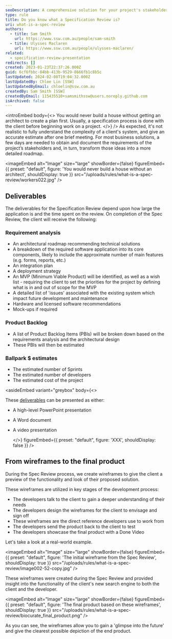 ```yaml
---
seoDescription: A comprehensive solution for your project's stakeholders and a detailed roadmap to transform their ideas into a reality.
type: rule
title: Do you know what a Specification Review is?
uri: what-is-a-spec-review
authors:
  - title: Sam Smith
    url: https://www.ssw.com.au/people/sam-smith
  - title: Ulysses Maclaren
    url: https://www.ssw.com.au/people/ulysses-maclaren/
related:
  - specification-review-presentation
redirects: []
created: 2023-01-23T22:37:26.000Z
guid: 6cf6fbbc-84bb-413b-9529-8666fb1c8b5c
lastUpdated: 2024-02-08T19:04:32.000Z
lastUpdatedBy: Chloe Lin [SSW]
lastUpdatedByEmail: chloelin@ssw.com.au
createdBy: Sam Smith [SSW]
createdByEmail: 115435510+samsmithssw@users.noreply.github.com
isArchived: false
---
```


<introEmbed
  body={<>
You would never build a house without getting an architect to create a plan first. Usually, a specification process is done with the client before beginning work on a project.
  </>}
/>
As expected, it's not realistic to fully understand the complexity of a client's system, and give an accurate estimate after one brief meeting. For most business solutions, a few days are needed to obtain and document the requirements of the project’s stakeholders and, in turn, transform those ideas into a more detailed roadmap.


<imageEmbed
  alt="Image"
  size="large"
  showBorder={false}
  figureEmbed={{
    preset: "default",
    figure: 'You would never build a house without an architect',
    shouldDisplay: true
  }}
  src="/uploads/rules/what-is-a-spec-review/workers022.jpg"
/>

## Deliverables

The deliverables for the Specification Review depend upon how large the application is and the time spent on the review. On completion of the Spec Review, the client will receive the following:

### Requirement analysis

- An architectural roadmap recommending technical solutions
- A breakdown of the required software application into its core components, likely to include the approximate number of main features (e.g. forms, reports, etc.)
- An integration plan
- A deployment strategy
- An MVP (Minimum Viable Product) will be identified, as well as a wish list - requiring the client to set the priorities for the project by defining what is in and out of scope for the MVP
- A detailed list of 'issues' associated with the existing system which impact future development and maintenance
- Hardware and licensed software recommendations
- Mock-ups if required

### Product Backlog

- A list of Product Backlog Items (PBIs) will be broken down based on the requirements analysis and the architectural design
- These PBIs will then be estimated

### Ballpark $ estimates

- The estimated number of Sprints
- The estimated number of developers
- The estimated cost of the project

<asideEmbed
  variant="greybox"
  body={<>
    
These [deliverables](/specification-review-presentation) can be presented as either:

- A high-level PowerPoint presentation
- A Word document
- A video presentation

  </>}
  figureEmbed={{
    preset: "default",
    figure: 'XXX',
    shouldDisplay: false
  }}
/>

## From wireframes to the final product

During the Spec Review process, we create wireframes to give the client a preview of the functionality and look of their proposed solution.

These wireframes are utilized in key stages of the development process:

- The developers talk to the client to gain a deeper understanding of their needs
- The developers design the wireframes for the client to envisage and sign off
- These wireframes are the direct reference developers use to work from
- The developers send the product back to the client to test
- The developers showcase the final product with a Done Video

Let's take a look at a real-world example.


<imageEmbed
  alt="Image"
  size="large"
  showBorder={false}
  figureEmbed={{
    preset: "default",
    figure: 'The initial wireframe from the Spec Review',
    shouldDisplay: true
  }}
  src="/uploads/rules/what-is-a-spec-review/image002-52-copy.jpg"
/>

These wireframes were created during the Spec Review and provided insight into the functionality of the client's new search engine to both the client and the developer.


<imageEmbed
  alt="Image"
  size="large"
  showBorder={false}
  figureEmbed={{
    preset: "default",
    figure: 'The final product based on these wireframes',
    shouldDisplay: true
  }}
  src="/uploads/rules/what-is-a-spec-review/biocurate_final_product.png"
/>

As you can see, the wireframes allow you to gain a 'glimpse into the future' and give the clearest possible depiction of the end product.
